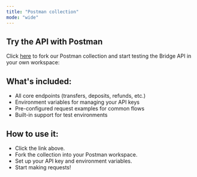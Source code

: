 ```yaml
---
title: "Postman collection"
mode: "wide"
---
```


## Try the API with Postman

Click [here](https://god.gw.postman.com/run-collection/38333379-c2e057c8-d066-4c73-bb66-275c028a00f6?action=collection%2Ffork&source=rip_markdown&collection-url=entityId%3D38333379-c2e057c8-d066-4c73-bb66-275c028a00f6%26entityType%3Dcollection%26workspaceId%3D3ea438c8-19f4-48e9-8a0c-9b2091303747) to fork our Postman collection and start testing the Bridge API in your own workspace:

## What's included:

- All core endpoints (transfers, deposits, refunds, etc.)
- Environment variables for managing your API keys
- Pre-configured request examples for common flows
- Built-in support for test environments

## How to use it:

- Click the link above.
- Fork the collection into your Postman workspace.
- Set up your API key and environment variables.
- Start making requests\!